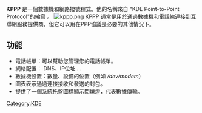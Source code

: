 {{Expand |time=2009-08-08T13:58:01+00:00 }}<!-- 本调用由 {{subst:Expand/auto}} 自动产生。 -->
{{Unreferenced |time=2009-08-08T13:58:01+00:00 }}
{{lowercase|KPPP}}
{{Infobox Software |
  name = KPPP |
  logo=[[File:kppp_icon.png|48px]]|
  screenshot = [[File:Kppp_main.png|250px]] |
  caption = kppp main screen |
  developer = Bernd Johannes Wuebben, Mario Weilguni, [[Harri_Porten|Harri Porten]] |
  latest_release_version =
|  latest_release_date = 
|  operating_system = [[跨平台|跨平台]] 
|  genre = 撥號程式
|  license = [[GNU_General_Public_License|GPL]] 
|  website = [http://www.kde.org www.kde.org] 
}}

'''KPPP''' 是一個數據機和網路撥號程式。他的名稱來自 "KDE Point-to-Point Protocol"的縮寫 。
[[File:kppp.png|thumb]]
KPPP 通常是用於通過[[數據機|數據機]]和電話線連接到互聯網服務提供商，但它可以用在PPP協議是必要的其他情況下。

== 功能 ==

*電話帳單：可以幫助您管理您的電話帳單。
* 網絡配置： DNS、IP位址 ...
* 數據機設置：數量、設備的位置（例如 ''/dev/modem''）
* 圖表表示通過連接接收和發送的封包。
* 提供了一個系統托盤圖標顯示閃爍燈，代表數據傳輸。

{{KDE}}

[[Category:KDE|Category:KDE]]